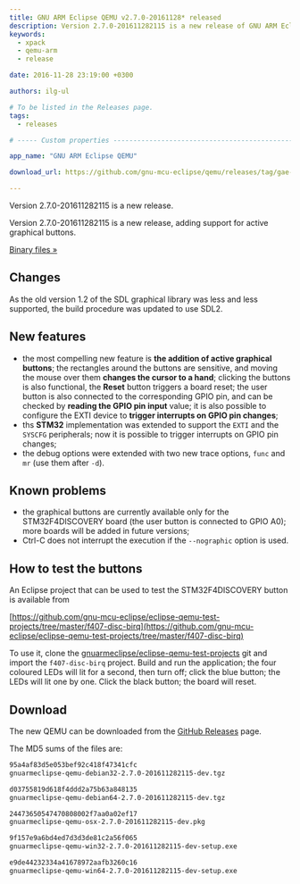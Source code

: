 ```yaml
---
title: GNU ARM Eclipse QEMU v2.7.0-20161128* released
description: Version 2.7.0-201611282115 is a new release of GNU ARM Eclipse QEMU.
keywords:
  - xpack
  - qemu-arm
  - release

date: 2016-11-28 23:19:00 +0300

authors: ilg-ul

# To be listed in the Releases page.
tags:
  - releases

# ----- Custom properties -----------------------------------------------------

app_name: "GNU ARM Eclipse QEMU"

download_url: https://github.com/gnu-mcu-eclipse/qemu/releases/tag/gae-2.7.0-20161128/

---
```


<head><title>{frontMatter.title}</title></head>
<head><meta property="og:title" content={frontMatter.title} /></head>

Version 2.7.0-201611282115 is a new release.

<!-- truncate -->

Version 2.7.0-201611282115 is a new release, adding support for active graphical buttons.

<!-- truncate -->

<p><a href={frontMatter.download_url}>Binary files »</a></p>

## Changes

As the old version 1.2 of the SDL graphical library was less and less supported, the build procedure was updated to use SDL2.

## New features

- the most compelling new feature is **the addition of active graphical buttons**; the rectangles around the buttons are sensitive, and moving the mouse over them **changes the cursor to a hand**; clicking the buttons is also functional, the **Reset** button triggers a board reset; the user button is also connected to the corresponding GPIO pin, and can be checked by **reading the GPIO pin input** value; it is also possible to configure the EXTI device to **trigger interrupts on GPIO pin changes**;
- ths **STM32** implementation was extended to support the `EXTI` and the `SYSCFG` peripherals; now it is possible to trigger interrupts on GPIO pin changes;
- the debug options were extended with two new trace options, `func` and `mr` (use them after `-d`).

## Known problems

- the graphical buttons are currently available only for the STM32F4DISCOVERY board (the user button is connected to GPIO A0); more boards will be added in future versions;
- Ctrl-C does not interrupt the execution if the `--nographic` option is used.

## How to test the buttons

An Eclipse project that can be used to test the STM32F4DISCOVERY button is available from

[https://github.com/gnu-mcu-eclipse/eclipse-qemu-test-projects/tree/master/f407-disc-birq](https://github.com/gnu-mcu-eclipse/eclipse-qemu-test-projects/tree/master/f407-disc-birq)

To use it, clone the [gnuarmeclipse/eclipse-qemu-test-projects](https://github.com/gnu-mcu-eclipse/eclipse-qemu-test-projects) git and import the `f407-disc-birq` project. Build and run the application; the four coloured LEDs will lit for a second, then turn off; click the blue button; the LEDs will lit one by one. Click the black button; the board will reset.

## Download

The new QEMU can be downloaded from the <a href={frontMatter.download_url}>GitHub Releases</a> page.

The MD5 sums of the files are:

```txt
95a4af83d5e053bef92c418f47341cfc
gnuarmeclipse-qemu-debian32-2.7.0-201611282115-dev.tgz

d03755819d618f4ddd2a75b63a848135
gnuarmeclipse-qemu-debian64-2.7.0-201611282115-dev.tgz

24473650547470808002f7aa0a02ef17
gnuarmeclipse-qemu-osx-2.7.0-201611282115-dev.pkg

9f157e9a6bd4ed7d3d3de81c2a56f065
gnuarmeclipse-qemu-win32-2.7.0-201611282115-dev-setup.exe

e9de44232334a41678972aafb3260c16
gnuarmeclipse-qemu-win64-2.7.0-201611282115-dev-setup.exe
```
